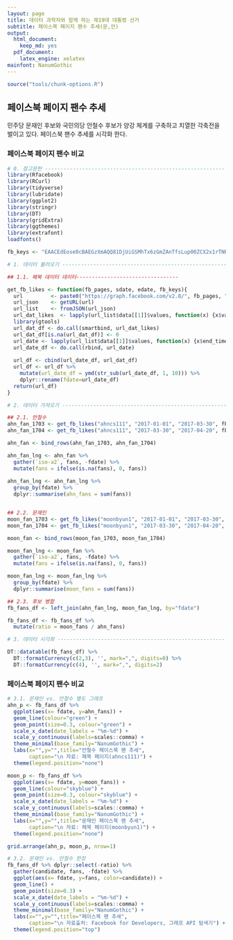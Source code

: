 ```yaml
---
layout: page
title: 데이터 과학자와 함께 하는 제19대 대통령 선거
subtitle: 페이스북 페이지 팬수 추세(문,안)
output:
  html_document: 
    keep_md: yes
  pdf_document:
    latex_engine: xelatex
mainfont: NanumGothic
---
```


```r
source("tools/chunk-options.R")
```


## 페이스북 페이지 팬수 추세

민주당 문재인 후보와 국민의당 안철수 후보가 양강 체계를 구축하고 치열한 각축전을 벌이고 있다.
페이스북 팬수 추세를 시각화 한다.


### 페이스북 페이지 팬수 비교 

``` r
# 0. 참고문헌 ---------------------------------------------------------------------
library(Rfacebook)
library(RCurl)
library(tidyverse)
library(lubridate)
library(ggplot2)
library(stringr)
library(DT)
library(gridExtra)
library(ggthemes)
library(extrafont)
loadfonts()

fb_keys <- "EAACEdEose0cBAEGzXmAQQ81DjUiGSMhTx6zGmZAnTfsLup00ZCX2x1rTNR2lVpyk7LSFazJPZCkTzm5dc1hEpVQya6uZCf6GFIMzxDkxjimg2X2fva9ARnkLAVNYFwQ6ya7BgsGZAATlyjdbkuGoilZAHdoHQxUic2ztWluxngbyfzq8MGLU1U"

# 1. 데이터 불러오기 ---------------------------------------------------------------------

## 1.1. 페북 데이터 데이터---------------------------------

get_fb_likes <- function(fb_pages, sdate, edate, fb_keys){
  url         <- paste0("https://graph.facebook.com/v2.8/", fb_pages, "/insights/page_fans_country/lifetime?&since=", sdate, "&until=", edate, "&access_token=", fb_keys)
  url_json    <- getURL(url)
  url_list    <- fromJSON(url_json)
  url_dat_likes  <- lapply(url_list$data[[1]]$values, function(x) {x$value})
  library(gtools)
  url_dat_df <- do.call(smartbind, url_dat_likes)
  url_dat_df[is.na(url_dat_df)] <- 0
  url_date <- lapply(url_list$data[[1]]$values, function(x) {x$end_time})
  url_date_df <- do.call(rbind, url_date)
  
  url_df <- cbind(url_date_df, url_dat_df)
  url_df <- url_df %>%
    mutate(url_date_df = ymd(str_sub(url_date_df, 1, 10))) %>% 
    dplyr::rename(fdate=url_date_df)
  return(url_df)
}

# 2. 데이터 가져오기 ---------------------------------------------------------------

## 2.1. 안철수
ahn_fan_1703 <- get_fb_likes("ahncs111", "2017-01-01", "2017-03-30", fb_keys)
ahn_fan_1704 <- get_fb_likes("ahncs111", "2017-03-30", "2017-04-20", fb_keys)

ahn_fan <- bind_rows(ahn_fan_1703, ahn_fan_1704)

ahn_fan_lng <- ahn_fan %>% 
  gather(`iso-a2`, fans, -fdate) %>% 
  mutate(fans = ifelse(is.na(fans), 0, fans))
  
ahn_fan_lng <- ahn_fan_lng %>% 
  group_by(fdate) %>% 
  dplyr::summarise(ahn_fans = sum(fans))


## 2.2. 문재인
moon_fan_1703 <- get_fb_likes("moonbyun1", "2017-01-01", "2017-03-30", fb_keys)
moon_fan_1704 <- get_fb_likes("moonbyun1", "2017-03-30", "2017-04-20", fb_keys)

moon_fan <- bind_rows(moon_fan_1703, moon_fan_1704)

moon_fan_lng <- moon_fan %>% 
  gather(`iso-a2`, fans, -fdate) %>% 
  mutate(fans = ifelse(is.na(fans), 0, fans))

moon_fan_lng <- moon_fan_lng %>% 
  group_by(fdate) %>% 
  dplyr::summarise(moon_fans = sum(fans))

## 2.3. 후보 병합
fb_fans_df <- left_join(ahn_fan_lng, moon_fan_lng, by="fdate")

fb_fans_df <- fb_fans_df %>% 
  mutate(ratio = moon_fans / ahn_fans)

# 3. 데이터 시각화 ---------------------------------------------------------------

DT::datatable(fb_fans_df) %>% 
  DT::formatCurrency(c(2,3), '', mark=",", digits=0) %>% 
  DT::formatCurrency(c(4), '', mark=",", digits=2)
```

### 페이스북 페이지 팬수 비교 

``` r
# 3.1. 문재인 vs. 안철수 별도 그래프
ahn_p <- fb_fans_df %>% 
  ggplot(aes(x= fdate, y=ahn_fans)) +
  geom_line(colour="green") +
  geom_point(size=0.3, colour="green") +
  scale_x_date(date_labels = "%m-%d") +
  scale_y_continuous(labels=scales::comma) +
  theme_minimal(base_family="NanumGothic") +
  labs(x="",y="",title="안철수 페이스북 팬 추세",
       caption="\n 자료: 페북 페이지(ahncs111)") +
  theme(legend.position="none")

moon_p <- fb_fans_df %>% 
  ggplot(aes(x= fdate, y=moon_fans)) +
  geom_line(colour="skyblue") +
  geom_point(size=0.3, colour="skyblue") +
  scale_x_date(date_labels = "%m-%d") +
  scale_y_continuous(labels=scales::comma) +
  theme_minimal(base_family="NanumGothic") +
  labs(x="",y="",title="문재인 페이스북 팬 추세",
       caption="\n 자료: 페북 페이지(moonbyun1)") +
  theme(legend.position="none")

grid.arrange(ahn_p, moon_p, nrow=1)

# 3.2. 문재인 vs. 안철수 한장
fb_fans_df %>% dplyr::select(-ratio) %>% 
  gather(candidate, fans, -fdate) %>% 
  ggplot(aes(x= fdate, y=fans, color=candidate)) +
  geom_line() +
  geom_point(size=0.3) +
  scale_x_date(date_labels = "%m-%d") +
  scale_y_continuous(labels=scales::comma) +
  theme_minimal(base_family="NanumGothic") +
  labs(x="",y="",title="페이스북 팬 추세",
       caption="\n 자료출처: Facebook for Developers, 그래프 API 탐색기") +
  theme(legend.position="top") 
```